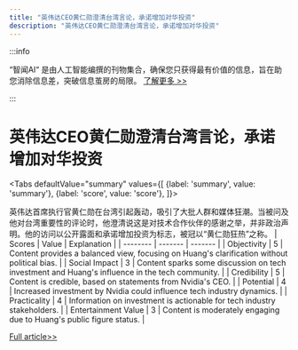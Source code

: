 ```yaml
---
title: "英伟达CEO黄仁勋澄清台湾言论，承诺增加对华投资"
description: "英伟达CEO黄仁勋澄清台湾言论，承诺增加对华投资"
---
```



:::info

“智闻AI“ 是由人工智能编撰的刊物集合，确保您只获得最有价值的信息，旨在助您消除信息差，突破信息茧房的局限。  [了解更多 >>](/)

:::

# 英伟达CEO黄仁勋澄清台湾言论，承诺增加对华投资


<Tabs
	defaultValue="summary"
	values={[
	{label: 'summary', value: 'summary'},
	{label: 'score', value: 'score'},
]}>
<TabItem value="summary">


英伟达首席执行官黄仁勋在台湾引起轰动，吸引了大批人群和媒体狂潮。当被问及他对台湾重要性的评论时，他澄清说这是对技术合作伙伴的感谢之举，并非政治声明。他的访问以公开露面和承诺增加投资为标志，被冠以“黄仁勋狂热”之称。
</TabItem>
<TabItem value="score">
	| Scores     | Value   | Explanation |
	| -------- | ------- | ------- |
	| Objectivity  | 5    | Content provides a balanced view, focusing on Huang's clarification without political bias.    |
	| Social Impact | 3     | Content sparks some discussion on tech investment and Huang's influence in the tech community.    |
	| Credibility    | 5    | Content is credible, based on statements from Nvidia's CEO.    |
	| Potential    | 4    | Increased investment by Nvidia could influence tech industry dynamics.    |
	| Practicality    | 4    | Information on investment is actionable for tech industry stakeholders.    |
	| Entertainment Value    | 3    | Content is moderately engaging due to Huang's public figure status.    |
</TabItem>
</Tabs>

[Full article>>](https://today.line.me/tw/v2/article/XYkW5Xk)
